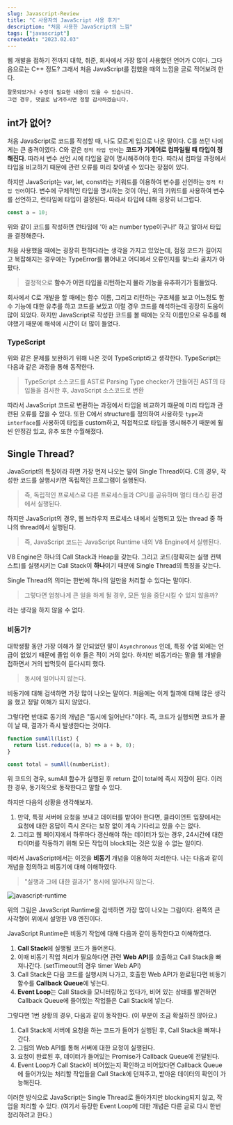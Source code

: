 ```yaml
---
slug: Javascript-Review
title: "C 사용자의 JavaScript 사용 후기"
description: "처음 사용한 JavaScript의 느낌"
tags: ["javascript"]
createdAt: "2023.02.03"
---
```


웹 개발을 접하기 전까지 대학, 취준, 회사에서 가장 많이 사용했던 언어가 C이다.
그다음으로는 C++ 정도?
그래서 처음 JavaScript를 접했을 때의 느낌을 글로 적어보려 한다.

```
잘못되었거나 수정이 필요한 내용이 있을 수 있습니다.
그런 경우, 댓글로 남겨주시면 정말 감사하겠습니다.
```

## int가 없어?

처음 JavaScript로 코드를 작성할 때, 나도 모르게 입으로 나온 말이다.
C를 쓰던 나에게는 큰 충격이였다.
C와 같은 `정적 타입 언어`는 **코드가 기계어로 컴파일될 때 타입이 정해진다.**
따라서 변수 선언 시에 타입을 같이 명시해주어야 한다.
따라서 컴파일 과정에서 타입을 비교하기 때문에 관련 오류를 미리 찾아낼 수 있다는 장점이 있다.

하지만 JavaScript는 var, let, const라는 키워드를 이용하여 변수를 선언하는 `정적 타입 언어`이다.
변수에 구체적인 타입을 명시하는 것이 아닌, 위의 키워드를 사용하여 변수를 선언하고, 런타임에 타입이 결정된다.
따라서 타입에 대해 굉장히 너그럽다.

```js showLineNumbers
const a = 10;
```

위와 같이 코드를 작성하면 런타임에 '아 a는 number type이구나!' 하고 알아서 타입을 결정해준다.

처음 사용했을 때에는 굉장히 편하다라는 생각을 가지고 있었는데, 점점 코드가 길어지고 복잡해지는 경우에는 TypeError를 뿜어내고 어디에서 오류인지를 찾느라 골치가 아팠다.

> 결정적으로 **함수가 어떤 타입을 리턴하는지 몰라 기능을 유추하기가 힘들었다.**

회사에서 C로 개발을 할 때에는 함수 이름, 그리고 리턴하는 구조체를 보고 어느정도 함수 기능에 대한 유추를 하고 코드를 보았고 이럴 경우 코드를 해석하는데 굉장히 도움이 많이 되었다.
하지만 JavaScript로 작성한 코드를 볼 때에는 오직 이름만으로 유추를 해야했기 때문에 해석에 시간이 더 많이 들었다.

### TypeScript

위와 같은 문제를 보완하기 위해 나온 것이 TypeScript라고 생각한다.
TypeScript는 다음과 같은 과정을 통해 동작한다.

> TypeScript 소스코드를 AST로 Parsing
> Type checker가 만들어진 AST의 타입들을 검사한 후, JavaScript 소스코드로 변환

따라서 JavaScript 코드로 변환하는 과정에서 타입을 비교하기 떄문에 미리 타입과 관련된 오류를 잡을 수 있다.
또한 C에서 structure를 정의하여 사용하듯 `type`과 `interface`를 사용하여 타입을 custom하고, 직접적으로 타입을 명시해주기 때문에 훨씬 안정감 있고, 유추 또한 수월해졌다.

## Single Thread?

JavaScript의 특징이라 하면 가장 먼저 나오는 말이 Single Thread이다.
C의 경우, 작성한 코드를 실행시키면 독립적인 프로그램이 실행된다.

> 즉, 독립적인 프로세스로 다른 프로세스들과 CPU를 공유하며 멀티 태스킹 환경에서 실행된다.

하지만 JavaScript의 경우, 웹 브라우저 프로세스 내에서 실행되고 있는 thread 중 하나의 thread에서 실행된다.

> 즉, JavaScript 코드는 JavaScript Runtime 내의 V8 Engine에서 실행된다.

V8 Engine은 하나의 Call Stack과 Heap을 갖는다.
그리고 코드(정확히는 실행 컨텍스트)를 실행시키는 Call Stack이 **하나**이기 때문에 Single Thread의 특징을 갖는다.

Single Thread의 의미는 한번에 하나의 일만을 처리할 수 있다는 말이다.

> 그렇다면 엄청나게 큰 일을 하게 될 경우, 모든 일을 중단시킬 수 있지 않을까?

라는 생각을 하지 않을 수 없다.

### 비동기?

대학생활 동안 가장 이해가 잘 안되었던 말이 `Asynchronous` 인데, 특정 수업 외에는 언급이 없었기 때문에 졸업 이후 들은 적이 거의 없다.
하지만 비동기라는 말을 웹 개발을 접하면서 거의 밥먹듯이 듣다시피 했다.

> 동시에 일어나지 않는다.

비동기에 대해 검색하면 가장 많이 나오는 말이다.
처음에는 이게 뭘까에 대해 많은 생각을 했고 정말 이해가 되지 않았다.

그렇다면 반대로 동기의 개념은 "동시에 일어난다."이다.
즉, 코드가 실행되면 코드가 끝이 날 때, 결과가 즉시 발생한다는 것이다.

```js showLineNumbers
function sumAll(list) {
  return list.reduce((a, b) => a + b, 0);
}

const total = sumAll(numberList);
```

위 코드의 경우, sumAll 함수가 실행된 후 return 값이 total에 즉시 저장이 된다.
이러한 경우, 동기적으로 동작한다고 말할 수 있다.

하지만 다음의 상황을 생각해보자.

1. 만약, 특정 서버에 요청을 보내고 데이터를 받아야 한다면, 클라이언트 입장에서는 요청에 대한 응답이 즉시 온다는 보장 없이 계속 기다리고 있을 수는 없다.
2. 그리고 웹 페이지에서 하루마다 갱신해야 하는 데이터가 있는 경우, 24시간에 대한 타이머를 작동하기 위해 모든 작업이 block되는 것은 있을 수 없는 일이다.

따라서 JavaScript에서는 이것을 **비동기** 개념을 이용하여 처리한다.
나는 다음과 같이 개념을 정의하고 비동기에 대해 이해하였다.

> "실행과 그에 대한 결과가" 동시에 일어나지 않는다.

![javascript-runtime](/post-images/javascript/Javascript-Review/1.png)

위의 그림은 JavaScript Runtime을 검색하면 가장 많이 나오는 그림이다.
왼쪽의 큰 사각형이 위에서 설명한 V8 엔진이다.

JavaScript Runtime은 비동기 작업에 대해 다음과 같이 동작한다고 이해하였다.

1. **Call Stack**에 실행될 코드가 들어온다.
2. 이때 비동기 작업 처리가 필요하다면 관련 **Web API**를 호출하고 Call Stack을 빠져나간다.
   (setTimeout의 경우 timer Web API)
3. Call Stack은 다음 코드를 실행시켜 나가고, 호출한 Web API가 완료된다면 비동기 함수를 **Callback Queue**에 넣는다.
4. **Event Loop**는 Call Stack을 모니터링하고 있다가, 비어 있는 상태를 발견하면 Callback Queue에 들어있는 작업들은 Call Stack에 넣는다.

그렇다면 1번 상황의 경우, 다음과 같이 동작한다. (이 부분이 조금 확실하진 않아요.)

1. Call Stack에 서버에 요청을 하는 코드가 들어가 실행된 후, Call Stack을 빠져나간다.
2. 그림의 Web API를 통해 서버에 대한 요청이 실행된다.
3. 요청이 완료된 후, 데이터가 들어있는 Promise가 Callback Queue에 전달된다.
4. Event Loop가 Call Stack이 비어있는지 확인하고 비어있다면 Callback Queue에 들어가있는 처리할 작업들을 Call Stack에 던져주고, 받아온 데이터의 확인이 가능해진다.

이러한 방식으로 JavaScript는 Single Thread로 돌아가지만 blocking되지 않고, 작업을 처리할 수 있다.
(여기서 등장한 Event Loop에 대한 개념은 다른 글로 다시 한번 정리하려고 한다.)
